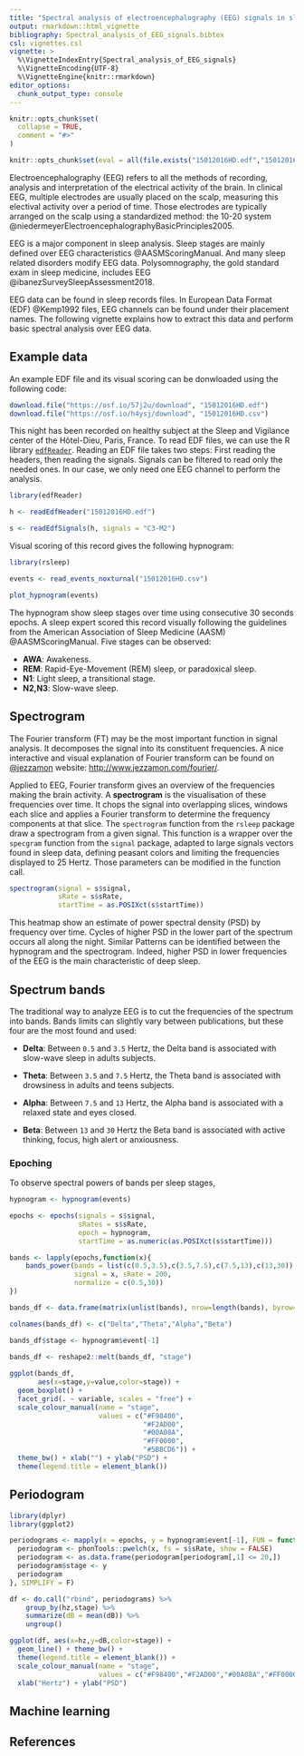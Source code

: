 ```yaml
---
title: "Spectral analysis of electroencephalography (EEG) signals in sleep data"
output: rmarkdown::html_vignette
bibliography: Spectral_analysis_of_EEG_signals.bibtex
csl: vignettes.csl
vignette: >
  %\VignetteIndexEntry{Spectral_analysis_of_EEG_signals}
  %\VignetteEncoding{UTF-8}
  %\VignetteEngine{knitr::rmarkdown}
editor_options: 
  chunk_output_type: console
---
```


```r
knitr::opts_chunk$set(
  collapse = TRUE,
  comment = "#>"
)

knitr::opts_chunk$set(eval = all(file.exists("15012016HD.edf","15012016HD.csv")))
```

Electroencephalography (EEG) refers to all the methods of recording, analysis and interpretation of the electrical activity of the brain. In clinical EEG, multiple electrodes are usually placed on the scalp, measuring this electival activity over a period of time. Those electrodes are typically arranged on the scalp using a standardized method: the 10-20 system @niedermeyerElectroencephalographyBasicPrinciples2005. 

EEG is a major component in sleep analysis. Sleep stages are mainly defined over EEG characteristics @AASMScoringManual. And many sleep related disorders modify EEG data. Polysomnography, the gold standard exam in sleep medicine, includes EEG @ibanezSurveySleepAssessment2018. 

EEG data can be found in sleep records files. In European Data Format (EDF) @Kemp1992 files, EEG channels can be found under their placement names. The following vignette explains how to extract this data and perform basic spectral analysis over EEG data.

## Example data

An example EDF file and its visual scoring can be donwloaded using the following code:

```r
download.file("https://osf.io/57j2u/download", "15012016HD.edf")
download.file("https://osf.io/h4ysj/download", "15012016HD.csv")
```

This night has been recorded on healthy subject at the Sleep and Vigilance center of the Hôtel-Dieu, Paris, France. To read EDF files, we can use the R library [`edfReader`](https://cran.r-project.org/web/packages/edfReader/index.html). Reading an EDF file takes two steps: First reading the headers, then reading the signals. Signals can be filtered to read only the needed ones. In our case, we only need one EEG channel to perform the analysis. 

```r
library(edfReader)

h <- readEdfHeader("15012016HD.edf")

s <- readEdfSignals(h, signals = "C3-M2")
```

Visual scoring of this record gives the following hypnogram:

```r
library(rsleep)

events <- read_events_noxturnal("15012016HD.csv")

plot_hypnogram(events)
```

The hypnogram show sleep stages over time using consecutive 30 seconds epochs. A sleep expert scored this record visually following the guidelines from the American Association of Sleep Medicine (AASM) @AASMScoringManual. Five stages can be observed:

  * **AWA**: Awakeness.
  * **REM**: Rapid-Eye-Movement (REM) sleep, or paradoxical sleep.
  * **N1**: Light sleep, a transitional stage.
  * **N2,N3**: Slow-wave sleep.

## Spectrogram

The Fourier transform (FT) may be the most important function in signal analysis. It decomposes the signal into its constituent frequencies. A nice interactive and visual explanation of Fourier transform can be found on [\@jezzamon](https://twitter.com/jezzamonn) website: [http://www.jezzamon.com/fourier/](http://www.jezzamon.com/fourier/).

Applied to EEG, Fourier transform gives an overview of the frequencies making the brain activity. 
A **spectrogram** is the visualisation of these frequencies over time. It chops the signal into overlapping slices, windows each slice and applies a Fourier transform to determine the frequency components at that slice. The `spectrogram` function from the `rsleep` package draw a spectrogram from a given signal. This function is a wrapper over the `specgram` function from the `signal` package, adapted to large signals vectors found in sleep data, defining peasant colors and limiting the frequencies displayed to 25 Hertz. Those parameters can be modified in the function call.

```r
spectrogram(signal = s$signal,
            sRate = s$sRate,
            startTime = as.POSIXct(s$startTime))
```

This heatmap show an estimate of power spectral density (PSD) by frequency over time. Cycles of higher PSD in the lower part of the spectrum occurs all along the night. Similar Patterns can be identified between the hypnogram and the spectrogram. Indeed, higher PSD in lower frequencies of the EEG is the main characteristic of deep sleep.

## Spectrum bands

The traditional way to analyze EEG is to cut the frequencies of the spectrum into bands. Bands limits can slightly vary between publications, but these four are the most found and used:

  * **Delta**: Between `0.5` and `3.5` Hertz, the Delta band is associated with slow-wave sleep in adults subjects.
  
  * **Theta**: Between `3.5` and `7.5` Hertz, the Theta band is associated with drowsiness in adults and teens subjects.
  
  * **Alpha**: Between `7.5` and `13` Hertz, the Alpha band is associated with a relaxed state and eyes closed.
  
  * **Beta**: Between `13` and `30` Hertz the Beta band is associated with active thinking, focus, high alert or anxiousness.

### Epoching

To observe spectral powers of bands per sleep stages, 

```r
hypnogram <- hypnogram(events)

epochs <- epochs(signals = s$signal,
                 sRates = s$sRate,
                 epoch = hypnogram,
                 startTime = as.numeric(as.POSIXct(s$startTime)))
```

```r
bands <- lapply(epochs,function(x){
    bands_power(bands = list(c(0.5,3.5),c(3.5,7.5),c(7.5,13),c(13,30)),
                signal = x, sRate = 200,
                normalize = c(0.5,30))
})
```

```r
bands_df <- data.frame(matrix(unlist(bands), nrow=length(bands), byrow=TRUE))

colnames(bands_df) <- c("Delta","Theta","Alpha","Beta")

bands_df$stage <- hypnogram$event[-1]

bands_df <- reshape2::melt(bands_df, "stage")
 
ggplot(bands_df,
       aes(x=stage,y=value,color=stage)) +
  geom_boxplot() +
  facet_grid(. ~ variable, scales = "free") +
  scale_colour_manual(name = "stage",
                      values = c("#F98400",
                                 "#F2AD00",
                                 "#00A08A",
                                 "#FF0000",
                                 "#5BBCD6")) +
  theme_bw() + xlab("") + ylab("PSD") + 
  theme(legend.title = element_blank())
```


## Periodogram

```r
library(dplyr)
library(ggplot2)

periodograms <- mapply(x = epochs, y = hypnogram$event[-1], FUN = function(x,y){
  periodogram <- phonTools::pwelch(x, fs = s$sRate, show = FALSE)
  periodogram <- as.data.frame(periodogram[periodogram[,1] <= 20,])
  periodogram$stage <- y
  periodogram
}, SIMPLIFY = F)

df <- do.call("rbind", periodograms) %>%
    group_by(hz,stage) %>%
    summarize(dB = mean(dB)) %>%
    ungroup()

ggplot(df, aes(x=hz,y=dB,color=stage)) +
  geom_line() + theme_bw() +
  theme(legend.title = element_blank()) + 
  scale_colour_manual(name = "stage",
                      values = c("#F98400","#F2AD00","#00A08A","#FF0000","#5BBCD6")) +
  xlab("Hertz") + ylab("PSD")

```

## Machine learning

## References

